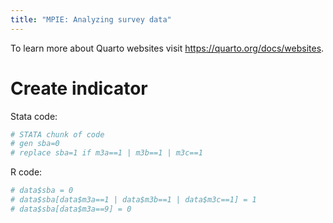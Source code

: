 ```yaml
---
title: "MPIE: Analyzing survey data"
---
```

To learn more about Quarto websites visit <https://quarto.org/docs/websites>.

# Create indicator

Stata code:
```r
# STATA chunk of code
# gen sba=0
# replace sba=1 if m3a==1 | m3b==1 | m3c==1
```

R code:
```r
# data$sba = 0
# data$sba[data$m3a==1 | data$m3b==1 | data$m3c==1] = 1
# data$sba[data$m3a==9] = 0
```




